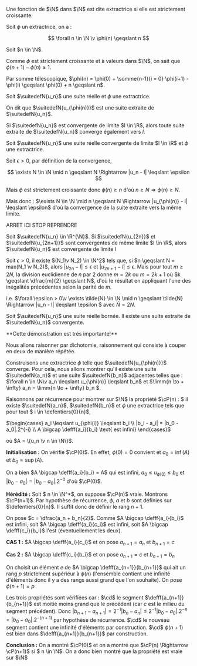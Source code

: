 

<Item type='definition' titre='extractrice'>

Une fonction de $\N$ dans $\N$ est dite extractrice si elle est strictement croissante.
</Item>

<Item type='proposition' titre="comparaison avec l'identité">

Soit $\phi$ un extractrice, on a :

$$
\forall n \in \N \v \phi(n) \geqslant n
$$
</Item>

<Hideable type='démonstration' titre=''>

Soit $n \in \N$. 

Comme $\phi$ est strictement croissante et à valeurs dans $\N$, on sait que $\phi(n+1) - \phi(n) \geqslant 1$. 

Par somme télescopique, $\phi(n) = \phi(0) +  \somme{n-1}{i = 0} \phi(i+1) - \phi(i) \geqslant \phi(0) + n \geqslant n$.


</Hideable>

<Item type='definition' titre='suite extraite'>

Soit $\suitedefN{u_n}$ une suite réelle et $\phi$ une extractrice. 

On dit que $\suitedefN{u_{\phi(n)}}$ est une suite extraite de $\suitedefN{u_n}$.
</Item>

<Item type='proposition' titre='suites extraites et convergence'>

Si $\suitedefN{u_n}$ est convergente de limite $l \in \R$, alors toute suite extraite de $\suitedefN{u_n}$ converge également vers $l$.
</Item>

<Hideable type='démonstration' titre=''>

Soit $\suitedefN{u_n}$ une suite réelle convergente de limite $l \in \R$ et $\phi$ une extractrice. 

Soit $\epsilon > 0$, par définition de la convergence,  

$$
 \exists N \in \N \mid n \geqslant N \Rightarrow |u_n - l| \leqslant \epsilon
$$

Mais $\phi$ est strictement croissante donc $\phi(n) \geqslant n$ d'où $n \geqslant N \Rightarrow \phi(n) \geqslant N$. 

Mais donc : $\exists N \in \N \mid n \geqslant N \Rightarrow |u_{\phi(n)} - l| \leqslant \epsilon$  d'où la convergence de la suite extraite vers la même limite.
</Hideable>

ARRET ICI STOP REPRENDRE

<Item type='proposition' titre='cas pairs / impairs'>

Soit $\suitedefN{u_n} \in \R^{\N}$. Si $\suitedefN{u_{2n}}$ et $\suitedefN{u_{2n+1}}$ sont convergentes de même limite $l \in \R$, alors $\suitedefN{u_n}$ est convergente de limite $l$
</Item>

<Hideable type='démonstration' titre=''>

Soit $\epsilon > 0$, il existe $(N_1\v N_2) \in \N^2$ tels que, si $n \geqslant N = max(N_1 \v N_2)$, alors $|u_{2n} - l|\leqslant \epsilon$ et $|u_{2n+1} - l|\leqslant \epsilon$. Mais pour tout $m \geqslant 2N$, la division euclidienne de $n$ par $2$ donne $m = 2k$ ou $m = 2k+1$ où $k \geqslant \dfrac{m}{2} \geqslant N$, d'où le résultat en appliquant l'une des inégalités précédentes selon la parité de $m$.

i.e. $\forall \epsilon > 0\v \exists \tilde{N} \in \N \mid n \geqslant \tilde{N} \Rightarrow |u_n - l| \leqslant \epsilon $ avec $\tilde{N} = 2N$.
</Hideable>

<Item type='theoreme' titre='Bolzano-Weirestrass'>

Soit $\suitedefN{u_n}$ une suite réelle bornée. Il existe une suite extraite de $\suitedefN{u_n}$ convergente.
</Item>

<Hideable type='démonstration' titre=''>
**Cette démonstration est très importante!**

Nous allons raisonner par dichotomie, raisonnement qui consiste à couper en deux de manière répétée.

Construisons une extractrice $\phi$ telle que $\suitedefN{u_{\phi(n)}}$ converge. Pour cela, nous allons montrer qu'il existe une suite $\suitedefN{a_n}$ et une suite $\suitedefN{b_n}$ adjacentes telles que : $\forall n \in \N\v a_n \leqslant u_{\phi(n)} \leqslant b_n$ et $\limm{n \to + \infty} a_n = \limm{n \to + \infty} b_n $.

Raisonnons par récurrence pour montrer sur $\N$ la propriété $\cP(n) : $ il existe $\suitedefN{a_n}$, $\suitedefN{b_n}$  et $\phi$ une extractrice tels que pour tout $ i \in \defentiers{0}{n}$, 

$\begin{cases} a_i \leqslant u_{\phi(i)} \leqslant b_i \\
 |b_i - a_i| = |b_0 - a_0|.2^{-i} \\
 A \bigcap \defff{a_i}{b_i} \text{ est infini}
 \end{cases}$

où $A = \{u_n \v n \in \N\}$.

**Initialisation :** On vérifie $\cP(0)$. En effet, $\phi(0) = 0$ convient et $a_0 = \inf(A)$ et $b_0 = \sup(A)$. 

On a bien $A \bigcap \defff{a_i}{b_i} = A$ qui est infini, $a_0 \leqslant u_{\phi(0)} \leqslant b_0$ et $|b_0 - a_0| = |b_0 - a_0|.2^{-0}$ d'où $\cP(0)$.

**Hérédité :** Soit $ n \in \N^*$, on suppose $\cP(n)$ vraie. Montrons $\cP(n+1)$. Par hypothèse de récurrence, $\phi$, $a$ et $b$ sont définies sur $\defentiers{0}{n}$. Il suffit donc de définir le rang $n+1$.

On pose $c = \dfrac{a_n + b_n}{2}$. Comme $A \bigcap \defff{a_i}{b_i}$ est infini, soit $A \bigcap \defff{a_i}{c_i}$ est infini, soit $A \bigcap \defff{c_i}{b_i}$ l'est (éventuellement les deux). 

__CAS 1 :__ $A \bigcap \defff{a_i}{c_i}$ et on pose $a_{n+1} = a_n$ et $b_{n+1} = c$ 

__Cas 2 :__ $A \bigcap \defff{c_i}{b_i}$ et on pose $a_{n+1} = c$ et $b_{n+1} = b_n$

On choisit un élément $e$ de $A \bigcap \defff{a_{n+1}}{b_{n+1}}$ qui ait un rang $p$ strictement supérieur à $\phi(n)$ (l'ensemble contient une infinité d'éléments donc il y a des rangs aussi grand que l'on souhaite). On pose $\phi(n+1) = p$

Les trois propriétés sont vérifiées car :
$\cd$ le segment $\defff{a_{n+1}}{b_{n+1}}$ est moitié moins grand que le précédent (car $c$ est le milieu du segment précédent). Donc $|b_{n+1} - a_{n+1}| = 2^{-1}|b_n - a_n| \leqslant 2^{-1}|b_0 - a_0|.2^{-n} = |b_0 - a_0|.2^{-(n+1)}$ par hypothèse de récurrence.
$\cd$ le nouveau segment contient une infinité d'éléments par construction.
$\cd$ $\phi(n+1)$ est bien dans $\defff{a_{n+1}}{b_{n+1}}$ par construction.

**Conclusion :** On a montré $\cP(0)$ et on a montré que $\cP(n) \Rightarrow \cP(n+1)$ si $ n \in \N$. On a donc bien montré que la propriété est vraie sur $\N$
</Hideable>
